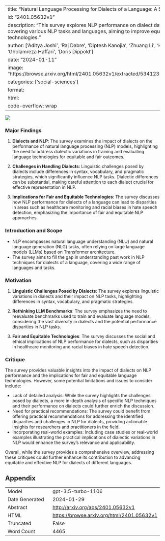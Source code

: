 
---
title: "Natural Language Processing for Dialects of a Language: A Survey"
id: "2401.05632v1"
description: "This survey explores NLP performance on dialect datasets, covering various NLP tasks and languages, aiming to improve equity in language technologies."
author: ['Aditya Joshi', 'Raj Dabre', 'Diptesh Kanojia', 'Zhuang Li', 'Haolan Zhan', 'Gholamreza Haffari', 'Doris Dippold']
date: "2024-01-11"
image: "https://browse.arxiv.org/html/2401.05632v1/extracted/5341235/timeline.png"
categories: ['social-sciences']
format:
  html:
    code-overflow: wrap
---

![](https://browse.arxiv.org/html/2401.05632v1/extracted/5341235/timeline.png)

### Major Findings

1. **Dialects and NLP**: The survey examines the impact of dialects on the performance of natural language processing (NLP) models, highlighting the need to address dialectic variations in training and evaluating language technologies for equitable and fair outcomes.

2. **Challenges in Handling Dialects**: Linguistic challenges posed by dialects include differences in syntax, vocabulary, and pragmatic strategies, which significantly influence NLP tasks. Dialectic differences can be substantial, making careful attention to each dialect crucial for effective representation in NLP.

3. **Implications for Fair and Equitable Technologies**: The survey discusses how NLP performance for dialects of a language can lead to disparities in areas such as healthcare monitoring and racial biases in hate speech detection, emphasizing the importance of fair and equitable NLP approaches.

### Introduction and Scope

- NLP encompasses natural language understanding (NLU) and natural language generation (NLG) tasks, often relying on large language models (LLMs) based on Transformer architecture.
- The survey aims to fill the gap in understanding past work in NLP techniques for dialects of a language, covering a wide range of languages and tasks.

### Motivation

1. **Linguistic Challenges Posed by Dialects**: The survey explores linguistic variations in dialects and their impact on NLP tasks, highlighting differences in syntax, vocabulary, and pragmatic strategies.
   
2. **Rethinking LLM Benchmarks**: The survey emphasizes the need to reevaluate benchmarks used to train and evaluate language models, considering the vast diversity in dialects and the potential performance disparities in NLP tasks.

3. **Fair and Equitable Technologies**: The survey discusses the social and ethical implications of NLP performance for dialects, such as disparities in healthcare monitoring and racial biases in hate speech detection.

### Critique

The survey provides valuable insights into the impact of dialects on NLP performance and the implications for fair and equitable language technologies. However, some potential limitations and issues to consider include:

- Lack of detailed analysis: While the survey highlights the challenges posed by dialects, a more in-depth analysis of specific NLP techniques and their performance on dialects could further enrich the discussion.
- Need for practical recommendations: The survey could benefit from offering practical recommendations for addressing the identified disparities and challenges in NLP for dialects, providing actionable insights for researchers and practitioners in the field.
- Incorporating real-world examples: Including case studies or real-world examples illustrating the practical implications of dialectic variations in NLP would enhance the survey's relevance and applicability.

Overall, while the survey provides a comprehensive overview, addressing these critiques could further enhance its contribution to advancing equitable and effective NLP for dialects of different languages.

## Appendix

|          |          |
|----------|----------|
| Model     | gpt-3.5-turbo-1106       |
| Date Generated     | 2024-01-29       |
| Abstract | [http://arxiv.org/abs/2401.05632v1](http://arxiv.org/abs/2401.05632v1)        |
| HTML     | [https://browse.arxiv.org/html/2401.05632v1](https://browse.arxiv.org/html/2401.05632v1)       |
| Truncated       | False       |
| Word Count       | 4465       |